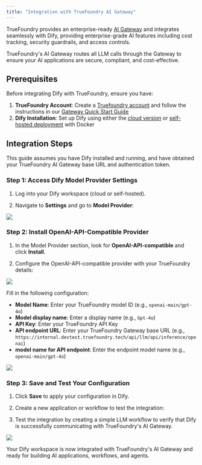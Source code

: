 ```yaml
---
title: "Integration with TrueFoundry AI Gateway"
---
```


TrueFoundry provides an enterprise-ready [AI Gateway](https://www.truefoundry.com/ai-gateway) and integrates seamlessly with Dify, providing enterprise-grade AI features including cost tracking, security guardrails, and access controls.

TrueFoundry's AI Gateway routes all LLM calls through the Gateway to ensure your AI applications are secure, compliant, and cost-effective.

## Prerequisites

Before integrating Dify with TrueFoundry, ensure you have:

1. **TrueFoundry Account**: Create a [Truefoundry account](https://www.truefoundry.com/register) and follow the instructions in our [Gateway Quick Start Guide](https://docs.truefoundry.com/gateway/quick-start)
2. **Dify Installation**: Set up Dify using either the [cloud version](https://dify.ai/) or [self-hosted deployment](https://github.com/langgenius/dify) with Docker

## Integration Steps

This guide assumes you have Dify installed and running, and have obtained your TrueFoundry AI Gateway base URL and authentication token.


### Step 1: Access Dify Model Provider Settings

1. Log into your Dify workspace (cloud or self-hosted).

2. Navigate to **Settings** and go to **Model Provider**:

<Frame>
  <img src="/images/model provider select diffy.png" />
</Frame>

### Step 2: Install OpenAI-API-Compatible Provider

1. In the Model Provider section, look for **OpenAI-API-compatible** and click **Install**.

2. Configure the OpenAI-API-compatible provider with your TrueFoundry details:

<Frame>
  <img src="/images/open api diffy.png" />
</Frame>

Fill in the following configuration:
- **Model Name**: Enter your TrueFoundry model ID (e.g., `openai-main/gpt-4o`)
- **Model display name**: Enter a display name (e.g., `Gpt-4o`)
- **API Key**: Enter your TrueFoundry API Key
- **API endpoint URL**: Enter your TrueFoundry Gateway base URL (e.g., `https://internal.devtest.truefoundry.tech/api/llm/api/inference/openai`)
- **model name for API endpoint**: Enter the endpoint model name (e.g., `openai-main/gpt-4o`)

<Frame>
  <img src="/images/new-code-snippet.png" />
</Frame>


### Step 3: Save and Test Your Configuration

1. Click **Save** to apply your configuration in Dify.

2. Create a new application or workflow to test the integration:

3. Test the integration by creating a simple LLM workflow to verify that Dify is successfully communicating with TrueFoundry's AI Gateway.

<Frame>
  <img src="/images/result diffy.png" />
</Frame>

Your Dify workspace is now integrated with TrueFoundry's AI Gateway and ready for building AI applications, workflows, and agents.
